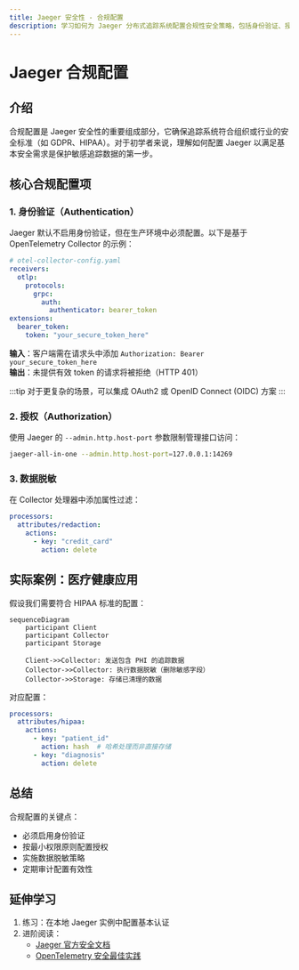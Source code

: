 ```yaml
---
title: Jaeger 安全性 - 合规配置
description: 学习如何为 Jaeger 分布式追踪系统配置合规性安全策略，包括身份验证、授权和数据保护等核心功能。
---
```


# Jaeger 合规配置

## 介绍

合规配置是 Jaeger 安全性的重要组成部分，它确保追踪系统符合组织或行业的安全标准（如 GDPR、HIPAA）。对于初学者来说，理解如何配置 Jaeger 以满足基本安全需求是保护敏感追踪数据的第一步。

## 核心合规配置项

### 1. 身份验证（Authentication）

Jaeger 默认不启用身份验证，但在生产环境中必须配置。以下是基于 OpenTelemetry Collector 的示例：

```yaml
# otel-collector-config.yaml
receivers:
  otlp:
    protocols:
      grpc:
        auth:
          authenticator: bearer_token
extensions:
  bearer_token:
    token: "your_secure_token_here"
```

**输入**：客户端需在请求头中添加 `Authorization: Bearer your_secure_token_here`<br />
**输出**：未提供有效 token 的请求将被拒绝（HTTP 401）

:::tip
对于更复杂的场景，可以集成 OAuth2 或 OpenID Connect (OIDC) 方案
:::

### 2. 授权（Authorization）

使用 Jaeger 的 `--admin.http.host-port` 参数限制管理接口访问：

```bash
jaeger-all-in-one --admin.http.host-port=127.0.0.1:14269
```

### 3. 数据脱敏

在 Collector 处理器中添加属性过滤：

```yaml
processors:
  attributes/redaction:
    actions:
      - key: "credit_card"
        action: delete
```

## 实际案例：医疗健康应用

假设我们需要符合 HIPAA 标准的配置：

```mermaid
sequenceDiagram
    participant Client
    participant Collector
    participant Storage
    
    Client->>Collector: 发送包含 PHI 的追踪数据
    Collector->>Collector: 执行数据脱敏（删除敏感字段）
    Collector->>Storage: 存储已清理的数据
```

对应配置：

```yaml
processors:
  attributes/hipaa:
    actions:
      - key: "patient_id"
        action: hash  # 哈希处理而非直接存储
      - key: "diagnosis"
        action: delete
```

## 总结

合规配置的关键点：
- 必须启用身份验证
- 按最小权限原则配置授权
- 实施数据脱敏策略
- 定期审计配置有效性

## 延伸学习

1. 练习：在本地 Jaeger 实例中配置基本认证
2. 进阶阅读：
   - [Jaeger 官方安全文档](https://www.jaegertracing.io/docs/latest/security/)
   - [OpenTelemetry 安全最佳实践](https://opentelemetry.io/docs/concepts/security/)